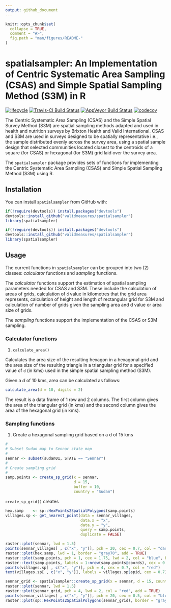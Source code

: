 ```yaml
---
output: github_document
---
```


<!-- README.md is generated from README.Rmd. Please edit that file -->

```r
knitr::opts_chunk$set(
  collapse = TRUE,
  comment = "#>",
  fig.path = "man/figures/README-"
)
```

# spatialsampler: An Implementation of Centric Systematic Area Sampling (CSAS) and Simple Spatial Sampling Method (S3M) in R

[![lifecycle](https://img.shields.io/badge/lifecycle-experimental-orange.svg)](https://www.tidyverse.org/lifecycle/#experimental)
[![Travis-CI Build Status](https://travis-ci.org/SpatialWorks/spatialsampler.svg?branch=master)](https://travis-ci.org/SpatialWorks/spatialsampler)
[![AppVeyor Build Status](https://ci.appveyor.com/api/projects/status/github/SpatialWorks/spatialsampler?branch=master&svg=true)](https://ci.appveyor.com/project/SpatialWorks/spatialsampler)
[![codecov](https://codecov.io/gh/SpatialWorks/spatialsampler/branch/master/graph/badge.svg)](https://codecov.io/gh/SpatialWorks/spatialsampler)

The Centric Systematic Area Sampling (CSAS) and the Simple Spatial Survey Method (S3M) are spatial sampling methods adapted and used in health and nutrition surveys by Brixton Health and Valid International. CSAS and S3M are used in surveys designed to be spatially representative i.e., the sample distributed evenly across the survey area, using a spatial sample design that selected communities located closest to the centroids of a square (for CSAS) or hexagonal (for S3M) grid laid over the survey area.

The `spatialsampler` package provides sets of functions for implementing the Centric Systematic Area Sampling (CSAS) and Simple Spatial Sampling Method (S3M) using R.

## Installation

You can install `spatialsampler` from GitHub with:

```r
if(!require(devtools)) install.packages("devtools")
devtools::install_github("validmeasures/spatialsampler")
library(spatialsampler)
```

```r
if(!require(devtools)) install.packages("devtools")
devtools::install_github("validmeasures/spatialsampler")
library(spatialsampler)
```

## Usage

The current functions in `spatialsampler` can be grouped into two (2) classes: *calculator* functions and *sampling* functions.

The *calculator* functions support the estimation of spatial sampling parameters needed for CSAS and S3M. These include the calculation of areas of grids, calculation of `d` value in kilometres that the grid area represents, calculation of height and length of rectangular grid for S3M and calculation of number of grids given the sampling area and d value or area size of grids.

The *sampling* functions support the implementation of the CSAS or S3M sampling.


### Calculator functions

1. `calculate_area()`

Calculates the area size of the resulting hexagon in a hexagonal grid and the area size of the resulting triangle in a triangular grid for a specified value of `d` (in kms) used in the simple spatial sampling method (S3M).

Given a $d$ of 10 kms, area can be calculated as follows:

```r
calculate_area(d = 10, digits = 2)
```

The result is a data frame of 1 row and 2 columns. The first column gives the area of the triangular grid (in kms) and the second column gives the area of the hexagonal grid (in kms).


### Sampling functions

1. Create a hexagonal sampling grid based on a d of 15 kms

```r
#
# Subset Sudan map to Sennar state map
#
sennar <- subset(sudan01, STATE == "Sennar")
#
# Create sampling grid
#
samp.points <- create_sp_grid(x = sennar, 
                              d = 15, 
                              buffer = 10, 
                              country = "Sudan")
```

`create_sp_grid()` creates 

```r
hex.samp    <- sp::HexPoints2SpatialPolygons(samp.points)
villages.sp <- get_nearest_point(data = sennar_villages, 
                                 data.x = "x", 
                                 data.y = "y", 
                                 query = samp.points, 
                                 duplicate = FALSE)
```

```r
raster::plot(sennar, lwd = 1.5)
points(sennar_villages[ , c("x", "y")], pch = 20, cex = 0.7, col = "darkgreen")
raster::plot(hex.samp, lwd = 1, border = "gray70", add = TRUE)
raster::plot(samp.points, pch = 1, cex = 1.75, lwd = 2, col = "blue", bg = NA, add = TRUE)
raster::text(samp.points, labels = 1:nrow(samp.points@coords), cex = 0.6)
points(villages.sp[ , c("x", "y")], pch = 4, cex = 0.7, col = "red")
text(villages.sp[ , c("x", "y")], labels = villages.sp$spid, cex = 0.7)
```


```r
sennar_grid <- spatialsampler::create_sp_grid(x = sennar, d = 15, country = "Sudan")
raster::plot(sennar, lwd = 1.5)
raster::plot(sennar_grid, pch = 4, lwd = 2, col = "red", add = TRUE)
points(sennar_villages[ , c("x", "y")], pch = 20, cex = 0.5, col = "blue")
raster::plot(sp::HexPoints2SpatialPolygons(sennar_grid), border = "gray70", lwd = 1, add = TRUE)
```
